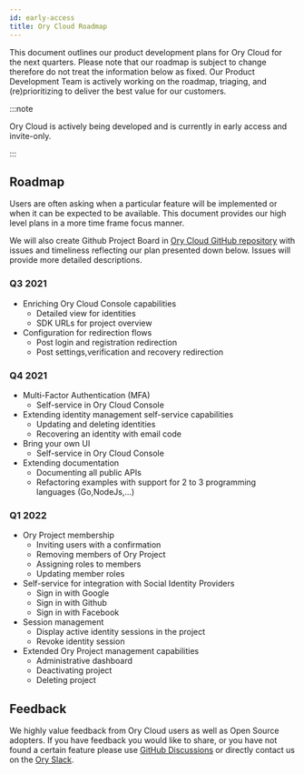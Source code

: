 ```yaml
---
id: early-access
title: Ory Cloud Roadmap
---
```


This document outlines our product development plans for Ory Cloud for the next
quarters. Please note that our roadmap is subject to change therefore do not
treat the information below as fixed. Our Product Development Team is actively
working on the roadmap, triaging, and (re)prioritizing to deliver the best value
for our customers.

:::note

Ory Cloud is actively being developed and is currently in early access and
invite-only.

:::

## Roadmap

Users are often asking when a particular feature will be implemented or when it
can be expected to be available. This document provides our high level plans in
a more time frame focus manner.

We will also create Github Project Board in
[Ory Cloud GitHub repository](https://github.com/ory/cloud) with issues and
timeliness reflecting our plan presented down below. Issues will provide more
detailed descriptions.

### Q3 2021

- Enriching Ory Cloud Console capabilities
  - Detailed view for identities
  - SDK URLs for project overview
- Configuration for redirection flows
  - Post login and registration redirection
  - Post settings,verification and recovery redirection

### Q4 2021

- Multi-Factor Authentication (MFA)
  - Self-service in Ory Cloud Console
- Extending identity management self-service capabilities
  - Updating and deleting identities
  - Recovering an identity with email code
- Bring your own UI
  - Self-service in Ory Cloud Console
- Extending documentation
  - Documenting all public APIs
  - Refactoring examples with support for 2 to 3 programming languages
    (Go,NodeJs,...)

### Q1 2022

- Ory Project membership
  - Inviting users with a confirmation
  - Removing members of Ory Project
  - Assigning roles to members
  - Updating member roles
- Self-service for integration with Social Identity Providers
  - Sign in with Google
  - Sign in with Github
  - Sign in with Facebook  
- Session management
  - Display active identity sessions in the project
  - Revoke identity session
- Extended Ory Project management capabilities
  - Administrative dashboard
  - Deactivating project
  - Deleting project

## Feedback

We highly value feedback from Ory Cloud users as well as Open Source adopters.
If you have feedback you would like to share, or you have not found a certain
feature please use
[GitHub Discussions](https://github.com/ory/cloud/discussions) or directly
contact us on the [Ory Slack](https://slack.ory.sh/).
